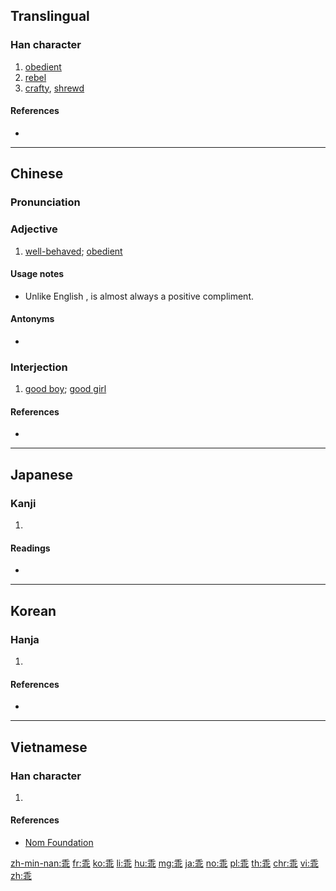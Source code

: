 {{character info/new}}
==Translingual==
{{stroke order|type=animate}}
===Han character===
{{Han char|rn=4|rad=丿|as=07|sn=8|four=20111|canj=HJLP|ids=⿻千北}}

# [[obedient]]
# [[rebel]]
# [[crafty]], [[shrewd]]

====References====
* {{Han ref|kx=0083.030|dkj=00149|dj=0166.260|hdz=10038.180|uh=4E56|ud=20054|bh=A8C4|bd=43204}}

----

==Chinese==
{{zh-forms}}

===Pronunciation===
{{zh-pron
|m=guāi
|m-s=guai1
|c=gwaai1
|h=
|mn=koai
|w=
|mc=y
|oc=y
|ma=
|cat=a,intj
}}

===Adjective===
{{zh-adj}}

# [[well-behaved]]; [[obedient]]
#: {{zh-x|你 個 仔 真係 好 乖。|Your son is very '''well-behaved'''.|C}}

====Usage notes====
* Unlike English {{m|en|obedient}}, {{lang|zh|乖}} is almost always a positive compliment.

====Antonyms====
* {{sense|naughty}} {{qualifier|Cantonese}} {{zh-l|曳|jai5}}

===Interjection===
{{zh-interj}}

# [[good boy]]; [[good girl]]

====References====
* {{thcwd|3534}}

----

==Japanese==

===Kanji===
{{ja-kanji|grade=|rs=丿07}}

# {{defn|lang=ja|sort=丿07}}

====Readings====
* {{ja-readings|on=[[かい]] (kai)|kun=[[もどる]] (modoru), [[そむく]] (somuku)}}

----

==Korean==

===Hanja===
{{ko-hanja|hangeul=괴|rv=goe|mr=koe|y=koy|eumhun=어그러질|ehrv=eogeureojil|ehmr=ǒgǔrǒjil|ehy=}}

# {{defn|lang=ko|sort=丿07}}

====References====
* {{Hanja ref|nav=8170}}

----

==Vietnamese==

===Han character===
{{vi-readings|rs=丿07|hanviet=[[quai]], [[quay]]}}

# {{defn|lang=vi|sort=丿07}}

====References====
* [http://nomfoundation.org/common/nom_details.php?codepoint=4e56 Nom Foundation]

[[zh-min-nan:乖]]
[[fr:乖]]
[[ko:乖]]
[[li:乖]]
[[hu:乖]]
[[mg:乖]]
[[ja:乖]]
[[no:乖]]
[[pl:乖]]
[[th:乖]]
[[chr:乖]]
[[vi:乖]]
[[zh:乖]]